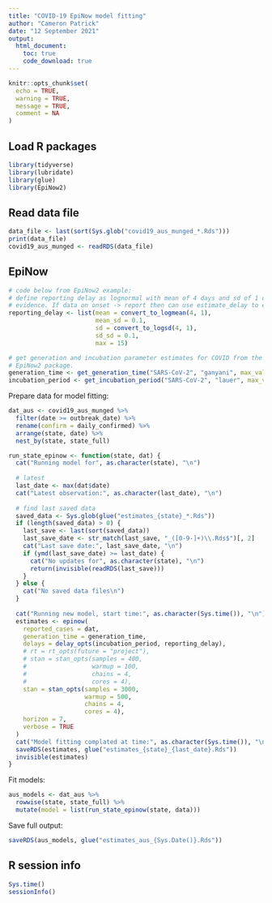 ```yaml
---
title: "COVID-19 EpiNow model fitting"
author: "Cameron Patrick"
date: "12 September 2021"
output: 
  html_document:
    toc: true
    code_download: true
---
```


```r
knitr::opts_chunk$set(
  echo = TRUE,
  warning = TRUE,
  message = TRUE,
  comment = NA
)
```

## Load R packages

<!--
remotes::install_github("epiforecasts/EpiNow2")
-->

```r
library(tidyverse)
library(lubridate)
library(glue)
library(EpiNow2)
```

## Read data file

```r
data_file <- last(sort(Sys.glob("covid19_aus_munged_*.Rds")))
print(data_file)
covid19_aus_munged <- readRDS(data_file)
```

## EpiNow

```r
# code below from EpiNow2 example:
# define reporting delay as lognormal with mean of 4 days and sd of 1 day in absence of
# evidence. If data on onset -> report then can use estimate_delay to estimate the delay
reporting_delay <- list(mean = convert_to_logmean(4, 1),
                        mean_sd = 0.1,
                        sd = convert_to_logsd(4, 1),
                        sd_sd = 0.1,
                        max = 15)

# get generation and incubation parameter estimates for COVID from the
# EpiNow2 package.
generation_time <- get_generation_time("SARS-CoV-2", "ganyani", max_value = 30)
incubation_period <- get_incubation_period("SARS-CoV-2", "lauer", max_value = 30)
```

Prepare data for model fitting:

```r
dat_aus <- covid19_aus_munged %>%
  filter(date >= outbreak_date) %>%
  rename(confirm = daily_confirmed) %>%
  arrange(state, date) %>%
  nest_by(state, state_full)
```

```r
run_state_epinow <- function(state, dat) {
  cat("Running model for", as.character(state), "\n")
  
  # latest
  last_date <- max(dat$date)
  cat("Latest observation:", as.character(last_date), "\n")
  
  # find last saved data
  saved_data <- Sys.glob(glue("estimates_{state}_*.Rds"))
  if (length(saved_data) > 0) {
    last_save <- last(sort(saved_data))
    last_save_date <- str_match(last_save, "_([0-9-]+)\\.Rds$")[, 2]
    cat("Last save date:", last_save_date, "\n")
    if (ymd(last_save_date) >= last_date) {
      cat("No updates for", as.character(state), "\n")
      return(invisible(readRDS(last_save)))
    }
  } else {
    cat("No saved data files\n")
  }
  
  cat("Running new model, start time:", as.character(Sys.time()), "\n")
  estimates <- epinow(
    reported_cases = dat,
    generation_time = generation_time,
    delays = delay_opts(incubation_period, reporting_delay),
    # rt = rt_opts(future = "project"),
    # stan = stan_opts(samples = 400,
    #                  warmup = 100,
    #                  chains = 4,
    #                  cores = 4),
    stan = stan_opts(samples = 3000,
                     warmup = 500,
                     chains = 4,
                     cores = 4),
    horizon = 7,
    verbose = TRUE
  )
  cat("Model fitting complated at time:", as.character(Sys.time()), "\n")
  saveRDS(estimates, glue("estimates_{state}_{last_date}.Rds"))
  invisible(estimates)
}
```


Fit models:

```r
aus_models <- dat_aus %>%
  rowwise(state, state_full) %>%
  mutate(model = list(run_state_epinow(state, data)))
```

Save full output:

```r
saveRDS(aus_models, glue("estimates_aus_{Sys.Date()}.Rds"))
```


## R session info

```r
Sys.time()
sessionInfo()
```

